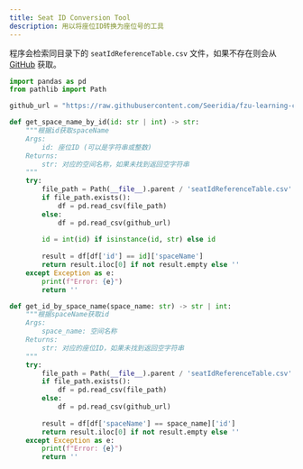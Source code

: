 ---
title: Seat ID Conversion Tool
description: 用以将座位ID转换为座位号的工具
---

程序会检索同目录下的 `seatIdReferenceTable.csv` 文件，如果不存在则会从 [GitHub](https://raw.githubusercontent.com/Seeridia/fzu-learning-center-api/main/source/seatIdReferenceTable.csv) 获取。

```python:IDConversion.py
import pandas as pd
from pathlib import Path

github_url = "https://raw.githubusercontent.com/Seeridia/fzu-learning-center-api/main/source/seatIdReferenceTable.csv"

def get_space_name_by_id(id: str | int) -> str:
    """根据id获取spaceName
    Args:
        id: 座位ID (可以是字符串或整数)
    Returns:
        str: 对应的空间名称，如果未找到返回空字符串
    """
    try:
        file_path = Path(__file__).parent / 'seatIdReferenceTable.csv'
        if file_path.exists():
            df = pd.read_csv(file_path)
        else:
            df = pd.read_csv(github_url)
        
        id = int(id) if isinstance(id, str) else id
        
        result = df[df['id'] == id]['spaceName']
        return result.iloc[0] if not result.empty else ''
    except Exception as e:
        print(f"Error: {e}")
        return ''

def get_id_by_space_name(space_name: str) -> str | int:
    """根据spaceName获取id
    Args:
        space_name: 空间名称
    Returns:
        str: 对应的座位ID，如果未找到返回空字符串
    """
    try:
        file_path = Path(__file__).parent / 'seatIdReferenceTable.csv'
        if file_path.exists():
            df = pd.read_csv(file_path)
        else:
            df = pd.read_csv(github_url)
        
        result = df[df['spaceName'] == space_name]['id']
        return result.iloc[0] if not result.empty else ''
    except Exception as e:
        print(f"Error: {e}")
        return ''

```